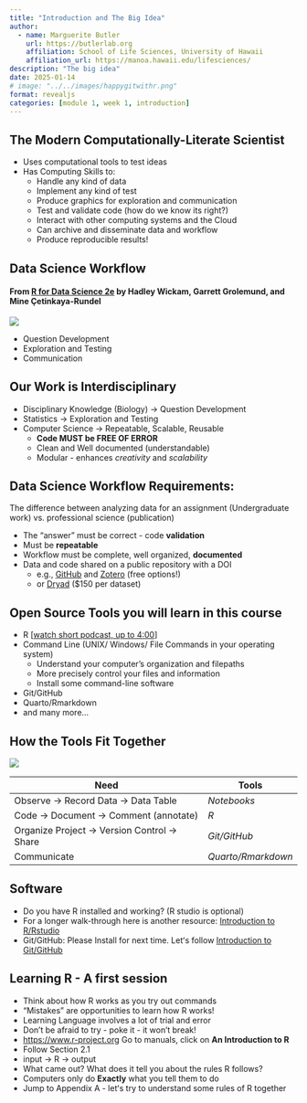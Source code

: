 ```yaml
---
title: "Introduction and The Big Idea"
author:
  - name: Marguerite Butler
    url: https://butlerlab.org
    affiliation: School of Life Sciences, University of Hawaii
    affiliation_url: https://manoa.hawaii.edu/lifesciences/
description: "The big idea"
date: 2025-01-14
# image: "../../images/happygitwithr.png"
format: revealjs
categories: [module 1, week 1, introduction]
---
```


## The Modern Computationally-Literate Scientist

::: {.incremental .scrollable}

- Uses computational tools to test ideas
- Has Computing Skills to:
  + Handle any kind of data
  + Implement any kind of test
  + Produce graphics for exploration and communication
  + Test and validate code (how do we know its right?)
  + Interact with other computing systems and the Cloud
  + Can archive and disseminate data and workflow
  + Produce reproducible results!

:::


## Data Science Workflow
#### From [R for Data Science 2e](https://r4ds.hadley.nz/) by Hadley Wickam, Garrett Grolemund, and Mine Çetinkaya-Rundel
[![](../../images/whole-game.png){fig-alt="R for Data Science"}](https://r4ds.hadley.nz/whole-game.html)

::: {.incremental}

- Question Development 
- Exploration and Testing 
- Communication

:::

## Our Work is Interdisciplinary

::: {.incremental}

- Disciplinary Knowledge (Biology) -> Question Development 
- Statistics -> Exploration and Testing 
- Computer Science -> Repeatable, Scalable, Reusable 
  + __Code MUST be FREE OF ERROR__
  + Clean and Well documented (understandable)
  + Modular - enhances _creativity_ and _scalability_

:::

## Data Science Workflow Requirements:

The difference between analyzing data for an assignment (Undergraduate work) vs. professional science (publication)

::: {.incremental}

- The "answer" must be correct - code __validation__
- Must be __repeatable__
- Workflow must be complete, well organized, __documented__
- Data and code shared on a public repository with a DOI 
  + e.g., [GitHub](https://github.com) and [Zotero](https://www.zotero.org) (free options!) 
  + or [Dryad](https://datadryad.org/stash) ($150 per dataset)
:::

## Open Source Tools you will learn in this course
::: {.incremental}
- R \[[watch short podcast, up to 4:00](https://youtu.be/wzPRpyoNaa8?si=TxENkAoxZ_D8kHcJ)\]
- Command Line (UNIX/ Windows/ File Commands in your operating system)
  + Understand your computer's organization and filepaths
  + More precisely control your files and information
  + Install some command-line software
- Git/GitHub
- Quarto/Rmarkdown
- and many more...
:::

## How the Tools Fit Together 
[![](../../images/whole-game.png){fig-alt="R for Data Science"}](https://r4ds.hadley.nz/whole-game.html)

::: {.nonincremental}

| Need | Tools |
|------|-------|
| Observe -> Record Data -> Data Table  | *Notebooks* |
| Code -> Document -> Comment (annotate) | *R* |
| Organize Project -> Version Control -> Share | *Git/GitHub* |
| Communicate |  *Quarto/Rmarkdown* |

:::

## Software

- Do you have R installed and working? (R studio is optional)
- For a longer walk-through here is another resource: [Introduction to R/Rstudio](https://www.stephaniehicks.com/jhustatcomputing2022/posts/2022-08-30-introduction-to-r-and-rstudio/)
- Git/GitHub: Please Install for next time. Letʻs follow [Introduction to Git/GitHub](https://www.stephaniehicks.com/jhustatcomputing2022/posts/2022-08-30-introduction-to-gitgithub/)

## Learning R - A first session

::: {.incremental}
- Think about how R works as you try out commands
- "Mistakes" are opportunities to learn how R works!
- Learning Language involves a lot of trial and error
- Don't be afraid to try - poke it - it won't break!
- <https://www.r-project.org>  Go to manuals, click on **An Introduction to R**
- Follow Section 2.1
- input -> R -> output
- What came out? What does it tell you about the rules R follows?
- Computers only do **Exactly** what you tell them to do
- Jump to Appendix A - letʻs try to understand some rules of R together
:::



